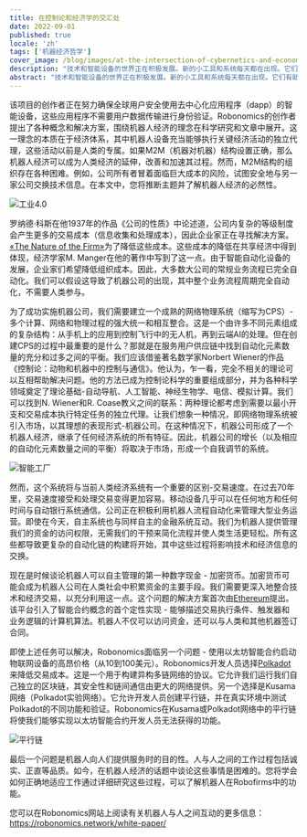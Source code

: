 ```yaml
---
title: 在控制论和经济学的交汇处
date: 2022-09-01
published: true
locale: 'zh'
tags: ['机器经济哲学']
cover_image: /blog/images/at-the-intersection-of-cybernetics-and-economics/сover_1.jpg
description: "技术和智能设备的世界正在积极发展。新的小工具和系统每天都在出现。它们有助于简化和改善人类生活。然而，这并不是唯一的任务。机器人技术面临的障碍之一是设备网络安全性和用户数据隐私的高水平。Robonomics的开发人员已经致力于解决这个问题7年了。"
abstract: "技术和智能设备的世界正在积极发展。新的小工具和系统每天都在出现。它们有助于简化和改善人类生活。然而，这并不是唯一的任务。机器人技术面临的障碍之一是设备网络安全性和用户数据隐私的高水平。Robonomics的开发人员已经致力于解决这个问题7年了。"
---
```


该项目的创作者正在努力确保全球用户安全使用去中心化应用程序（dapp）的智能设备，这些应用程序不需要用户数据传输进行身份验证。Robonomics的创作者提出了各种概念和解决方案，围绕机器人经济的理念在科学研究和文章中展开。这一理念的本质在于经济体系，其中机器人设备充当能够执行关键经济活动的独立代理，这些活动以前是人类的专属。如果M2M（机器对机器）结构设置正确，那么机器人经济可以成为人类经济的延伸，改善和加速其过程。然而，M2M结构的组织存在各种困难。例如，公司所有者冒着面临巨大成本的风险，试图安全地与另一家公司交换技术信息。在本文中，您将推断主题并了解机器人经济的必然性。

![工业4.0](/blog/images/at-the-intersection-of-cybernetics-and-economics/pic_1.jpg)

罗纳德·科斯在他1937年的作品《公司的性质》中论述道，公司内复杂的等级制度会产生更多的交易成本（信息收集和处理成本），因此企业家正在寻找解决方案。 [«The Nature of the Firm»](https://www.jstor.org/stable/2626876)为了降低这些成本。这些成本的降低在共享经济中得到体现，经济学家M. Manger在他的著作中写到了这一点。由于智能自动化设备的发展，企业家们希望降低组织成本。因此，大多数大公司的常规业务流程已完全自动化。我们可以假设这导致了机器公司的出现，其中整个业务流程周期完全自动化，不需要人类参与。

为了成功实施机器公司，我们需要建立一个成熟的网络物理系统（缩写为CPS）- 多个计算、网络和物理过程的强大统一和相互整合。这是一个由许多不同元素组成的复杂结构：从手机上的应用到控制飞行中的无人机，再到云端AI的处理。但在创建CPS的过程中最重要的是什么？那就是在服务用户供应链中找到自动化元素数量的充分和过多之间的平衡。我们应该借鉴著名数学家Norbert Wiener的作品《控制论：动物和机器中的控制与通信》。他认为，乍一看，完全不相关的理论可以互相帮助解决问题。他的方法已成为控制论科学的重要组成部分，并为各种科学领域奠定了理论基础-自动导航、人工智能、神经生物学、电信、模拟计算。我们可以找到N. Wiener和R. Coase教义之间的联系：两种理论都考虑到需要以最小开支和交易成本执行特定任务的独立代理。让我们想象一种情况，即网络物理系统被引入市场，以其理想的表现形式-机器公司。在这种情况下，机器公司形成了一个机器人经济，继承了任何经济系统的所有特征。因此，机器公司的增长（以及相应的自动化元素数量之间的平衡）将取决于市场，形成一个自我调节的系统。

![智能工厂](/blog/images/at-the-intersection-of-cybernetics-and-economics/pic_2.jpg)

然而，这个系统将与当前人类经济系统有一个重要的区别-交易速度。在过去70年里，交易速度接受和处理交易变得更加容易。移动设备几乎可以在任何地方和任何时间与自动银行系统通信。公司正在积极利用机器人流程自动化来管理大型业务运营。即使在今天，自主系统也与同样自主的金融系统互动。我们为机器人提供管理我们的资金的访问权限，无需我们的干预来简化流程并使人类生活更轻松。所有这些都导致更复杂的自动化链的构建将开始，其中这些过程将影响技术和经济信息的交换。

现在是时候谈论机器人可以自主管理的第一种数字现金 - 加密货币。加密货币可能会成为机器人公司在人类社会中积累资金的主要手段。我们需要更深入地整合技术和经济交易，以充分利用这一点。这个问题的解决方案首次由[Ethereum](https://ethereum.org/en/whitepaper/)提出。该平台引入了智能合约概念的首个定性实现 - 能够描述交易执行条件、触发器和业务逻辑的计算机算法。机器人不仅可以访问资金，还可以与人类和其他机器签订合同。

即使上述任务可以解决，Robonomics面临另一个问题 - 使用以太坊智能合约启动物联网设备的高昂价格（从10到100美元）。Robonomics开发人员选择[Polkadot](https://polkadot.network/PolkaDotPaper.pdf)来降低交易成本。这是一个用于构建异构多链网络的协议。它允许我们运行我们自己独立的区块链，其安全性和链间通信由更大的网络提供。另一个选择是Kusama网络（Polkadot实验网络）。它允许开发人员创建平行链，并在真实环境中测试Polkadot的不同功能和验证。Robonomics在Kusama或Polkadot网络中的平行链将使我们能够实现以太坊智能合约开发人员无法获得的功能。

![平行链](/blog/images/at-the-intersection-of-cybernetics-and-economics/pic_3.jpg)

最后一个问题是机器人向人们提供服务时的目的性。人与人之间的工作过程包括诚实、正直等品质。如今，在机器人经济的话题中谈论这些事情是困难的。您将学会如何正确地适应工作通过详细研究这些过程，可以了解机器人在Robofirms中的功能。

您可以在Robonomics网站上阅读有关机器人与人之间互动的更多信息：https://robonomics.network/white-paper/